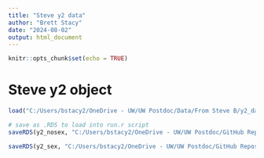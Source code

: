 ```yaml
---
title: "Steve y2 data"
author: "Brett Stacy"
date: "2024-08-02"
output: html_document
---
```


```r
knitr::opts_chunk$set(echo = TRUE)
```


# Steve y2 object 


```r
load("C:/Users/bstacy2/OneDrive - UW/UW Postdoc/Data/From Steve B/y2_data.RData")

# save as .RDS to load into run.r script
saveRDS(y2_nosex, "C:/Users/bstacy2/OneDrive - UW/UW Postdoc/GitHub Repos/baseISS_data/inputs/y2_nosex_ebs_pcod_Steve.RDS")

saveRDS(y2_sex, "C:/Users/bstacy2/OneDrive - UW/UW Postdoc/GitHub Repos/baseISS_data/inputs/y2_sex_ebs_pcod_Steve.RDS")



```







